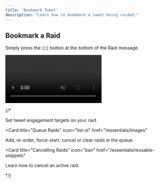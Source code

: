 ```yaml
---
title: 'Bookmark Tweet'
description: "Learn how to bookmark a tweet being raided."
---
```


## Bookmark a Raid
Simply press the `[🔖]` button at the bottom of the Raid message.

<Frame>
  <video
  autoPlay
  muted
  loop
  playsInline
  className="w-full"
  src="https://mintlify-videos.s3.eu-central-1.amazonaws.com/Bookmark.mp4"
></video>
</Frame>


{/* <CardGroup>

<Card title="Setting Targets" icon="bullseye-arrow" href="/essentials/markdown">
  Set tweet engagement targets on your raid.
</Card>

<Card
  title="Queue Raids"
  icon="list-ol"
  href="/essentials/images"
>
  Add, re-order, force-start, cancel or clear raids in the queue.
</Card>

<Card
  title="Cancelling Raids"
  icon="ban"
  href="/essentials/reusable-snippets"
>
  Learn how to cancel an active raid.
</Card>

</CardGroup> */}